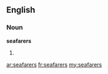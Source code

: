 ==English==

===Noun===
'''seafarers'''

# {{plural of|[[seafarer]]}}

[[ar:seafarers]]
[[fr:seafarers]]
[[my:seafarers]]